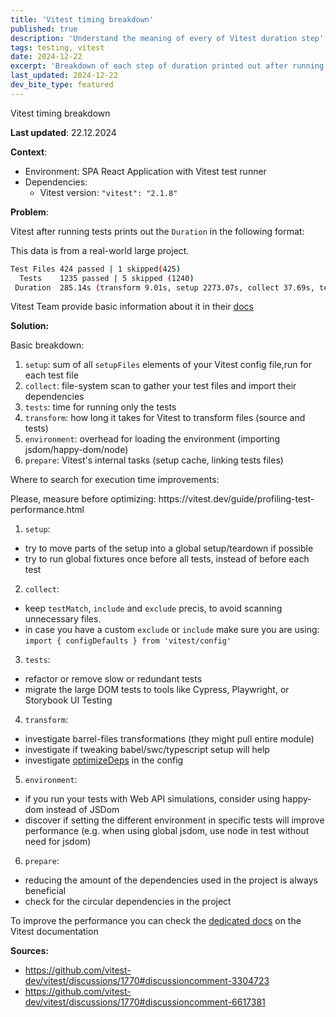 ```yaml
---
title: 'Vitest timing breakdown'
published: true
description: 'Understand the meaning of every of Vitest duration step'
tags: testing, vitest
date: 2024-12-22
excerpt: 'Breakdown of each step of duration printed out after running the Vitest tests. Including some hints on how to improve each of the metrics'
last_updated: 2024-12-22
dev_bite_type: featured
---
```



<DevBiteWrapper>
<DevBiteHeader>
<Heading tag='h1'>Vitest timing breakdown</Heading>
</DevBiteHeader>

<DevBiteContent>

**Last updated**: 22.12.2024

**Context**:

- Environment: SPA React Application with Vitest test runner
- Dependencies:
  - Vitest version: `"vitest": "2.1.8"`

**Problem**:

Vitest after running tests prints out the `Duration` in the following format:

<Alert variant="info" marginBottomInRems={1}>
  This data is from a real-world large project.
</Alert>

```bash
Test Files 424 passed | 1 skipped(425)
  Tests    1235 passed | 5 skipped (1240)
 Duration  285.14s (transform 9.01s, setup 2273.07s, collect 37.69s, tests 133.60s, environment 41.95s, prepare 19.43s)
```

Vitest Team provide basic information about it in their [docs](https://vitest.dev/guide/profiling-test-performance.html#profiling-test-performance)

**Solution:**

Basic breakdown:

1. `setup`: sum of all `setupFiles` elements of your Vitest config file,run for each test file
2. `collect`: file-system scan to gather your test files and import their dependencies
3. `tests`: time for running only the tests
4. `transform`: how long it takes for Vitest to transform files (source and tests)
5. `environment`: overhead for loading the environment (importing jsdom/happy-dom/node)
6. `prepare`: Vitest's internal tasks (setup cache, linking tests files)

Where to search for execution time improvements:

<Alert variant="danger" marginBottomInRems={1}>
  Please, measure before optimizing:
  https://vitest.dev/guide/profiling-test-performance.html
</Alert>

1. `setup`:

- try to move parts of the setup into a global setup/teardown if possible
- try to run global fixtures once before all tests, instead of before each test

2. `collect`:

- keep `testMatch`, `include` and `exclude` precis, to avoid scanning unnecessary files.
- in case you have a custom `exclude` or `include` make sure you are using: `import { configDefaults } from 'vitest/config'`

3. `tests`:

- refactor or remove slow or redundant tests
- migrate the large DOM tests to tools like Cypress, Playwright, or Storybook UI Testing

4. `transform`:

- investigate barrel-files transformations (they might pull entire module)
- investigate if tweaking babel/swc/typescript setup will help
- investigate [optimizeDeps](https://vitest.dev/config/#deps-optimizer) in the config

5. `environment`:

- if you run your tests with Web API simulations, consider using happy-dom instead of JSDom
- discover if setting the different environment in specific tests will improve performance (e.g. when using global jsdom, use node in test without need for jsdom)

6. `prepare`:

- reducing the amount of the dependencies used in the project is always beneficial
- check for the circular dependencies in the project

To improve the performance you can check the [dedicated docs](https://vitest.dev/guide/improving-performance.html) on the Vitest documentation

**Sources:**

- https://github.com/vitest-dev/vitest/discussions/1770#discussioncomment-3304723
- https://github.com/vitest-dev/vitest/discussions/1770#discussioncomment-6617381

</DevBiteContent>

</DevBiteWrapper>

